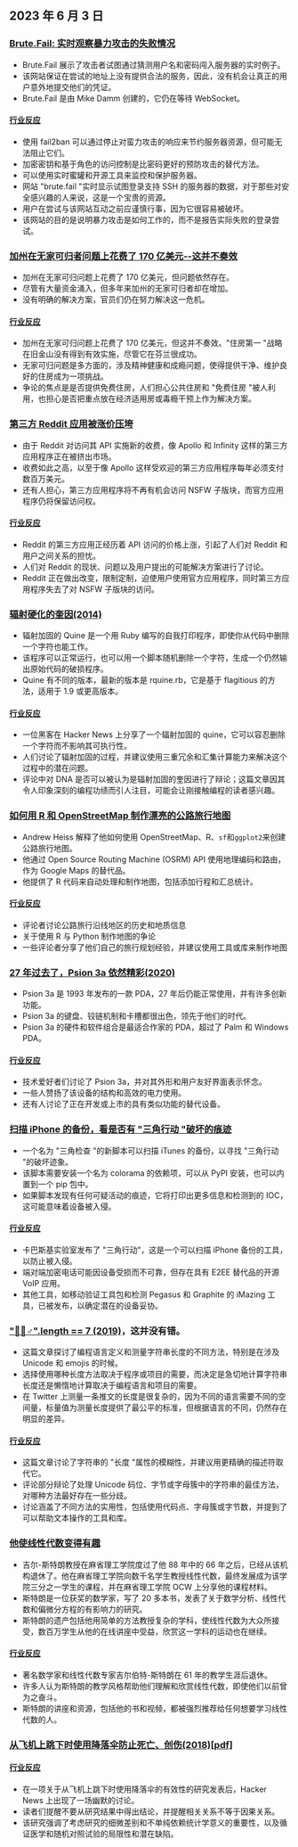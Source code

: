 

<CallToAction />

<Steps>

## 2023 年 6 月 3 日

### [Brute.Fail: 实时观察暴力攻击的失败情况](https://brute.fail/)

- Brute.Fail 展示了攻击者试图通过猜测用户名和密码闯入服务器的实时例子。
- 该网站保证在尝试的地址上没有提供合法的服务，因此，没有机会让真正的用户意外地提交他们的凭证。
- Brute.Fail 是由 Mike Damm 创建的，它仍在等待 WebSocket。

#### [行业反应](http://news.ycombinator.com/item?id=36169954)

- 使用 fail2ban 可以通过停止对蛮力攻击的响应来节约服务器资源，但可能无法阻止它们。
- 加密密钥和基于角色的访问控制是比密码更好的预防攻击的替代方法。
- 可以使用实时蜜罐和开源工具来监控和保护服务器。
- 网站 "brute.fail "实时显示试图登录支持 SSH 的服务器的数据，对于那些对安全感兴趣的人来说，这是一个宝贵的资源。
- 用户在尝试与该网站互动之前应谨慎行事，因为它很容易被破坏。
- 该网站的目的是说明暴力攻击是如何工作的，而不是报告实际失败的登录尝试。

### [加州在无家可归者问题上花费了 170 亿美元--这并不奏效](https://www.wsj.com/articles/california-homeless-population-oakland-wood-street-encampment-78d42cc3)

- 加州在无家可归问题上花费了 170 亿美元，但问题依然存在。
- 尽管有大量资金涌入，但多年来加州的无家可归者却在增加。
- 没有明确的解决方案，官员们仍在努力解决这一危机。

#### [行业反应](http://news.ycombinator.com/item?id=36162154)

- 加州在无家可归问题上花费了 170 亿美元，但这并不奏效。"住房第一 "战略在旧金山没有得到有效实施，尽管它在芬兰很成功。
- 无家可归问题是多方面的，涉及精神健康和成瘾问题，使得提供干净、维护良好的住房成为一项挑战。
- 争论的焦点是是否提供免费住房，人们担心公共住房和 "免费住房 "被人利用，也担心是否把重点放在经济适用房或毒瘾干预上作为解决方案。

### [第三方 Reddit 应用被涨价压垮](https://kotaku.com/reddit-third-party-3rd-apps-pricing-crush-ios-android-1850493992)

- 由于 Reddit 对访问其 API 实施新的收费，像 Apollo 和 Infinity 这样的第三方应用程序正在被挤出市场。
- 收费如此之高，以至于像 Apollo 这样受欢迎的第三方应用程序每年必须支付数百万美元。
- 还有人担心，第三方应用程序将不再有机会访问 NSFW 子版块，而官方应用程序仍将保留访问权。

#### [行业反应](http://news.ycombinator.com/item?id=36162235)

- Reddit 的第三方应用正经历着 API 访问的价格上涨，引起了人们对 Reddit 和用户之间关系的担忧。
- 人们对 Reddit 的现状、问题以及用户提出的可能解决方案进行了讨论。
- Reddit 正在做出改变，限制定制，迫使用户使用官方应用程序，同时第三方应用程序失去了对 NSFW 子版块的访问。

### [辐射硬化的奎因(2014)](https://github.com/mame/radiation-hardened-quine)

- 辐射加固的 Quine 是一个用 Ruby 编写的自我打印程序，即使你从代码中删除一个字符也能工作。
- 该程序可以正常运行，也可以用一个脚本随机删除一个字符，生成一个仍然输出原始代码的破损程序。
- Quine 有不同的版本，最新的版本是 rquine.rb，它是基于 flagitious 的方法，适用于 1.9 或更高版本。

#### [行业反应](http://news.ycombinator.com/item?id=36162164)

- 一位黑客在 Hacker News 上分享了一个辐射加固的 quine，它可以容忍删除一个字符而不影响其可执行性。
- 人们讨论了辐射加固的过程，并建议使用三重冗余和汇集计算能力来解决这个过程中的潜在问题。
- 评论中对 DNA 是否可以被认为是辐射加固的奎因进行了辩论；这篇文章因其令人印象深刻的编程功绩而引人注目，可能会让刚接触编程的读者感兴趣。

### [如何用 R 和 OpenStreetMap 制作漂亮的公路旅行地图](https://www.andrewheiss.com/blog/2023/06/01/geocoding-routing-openstreetmap-r/)

- Andrew Heiss 解释了他如何使用 OpenStreetMap、R、`sf`和`ggplot2`来创建公路旅行地图。
- 他通过 Open Source Routing Machine (OSRM) API 使用地理编码和路由，作为 Google Maps 的替代品。
- 他提供了 R 代码来自动处理和制作地图，包括添加行程和汇总统计。

#### [行业反应](http://news.ycombinator.com/item?id=36159864)

- 评论者讨论公路旅行沿线地区的历史和地质信息
- 关于使用 R 与 Python 制作地图的争论
- 一些评论者分享了他们自己的旅行规划经验，并建议使用工具或库来制作地图

### [27 年过去了，Psion 3a 依然精彩(2020)](https://mcgst.com/2020/12/01/27-years-later-and-the-psion-3a-is-still-wonderful/)

- Psion 3a 是 1993 年发布的一款 PDA，27 年后仍能正常使用，并有许多创新功能。
- Psion 3a 的键盘、铰链机制和卡槽都很出色，领先于他们的时代。
- Psion 3a 的硬件和软件组合是最适合作家的 PDA，超过了 Palm 和 Windows PDA。

#### [行业反应](http://news.ycombinator.com/item?id=36162265)

- 技术爱好者们讨论了 Psion 3a，并对其外形和用户友好界面表示怀念。
- 一些人赞扬了该设备的结构和高效的电力使用。
- 还有人讨论了正在开发或上市的具有类似功能的替代设备。

### [扫描 iPhone 的备份，看是否有 "三角行动 "破坏的痕迹](https://github.com/KasperskyLab/triangle_check)

- 一个名为 "三角检查 "的新脚本可以扫描 iTunes 的备份，以寻找 "三角行动 "的破坏迹象。
- 该脚本需要安装一个名为 colorama 的依赖项，可以从 PyPI 安装，也可以内置到一个 pip 包中。
- 如果脚本发现有任何可疑活动的痕迹，它将打印出更多信息和检测到的 IOC，这可能意味着设备被入侵。

#### [行业反应](http://news.ycombinator.com/item?id=36164340)

- 卡巴斯基实验室发布了 "三角行动"，这是一个可以扫描 iPhone 备份的工具，以防止被入侵。
- 端对端加密电话可能因设备受损而不可靠，但存在具有 E2EE 替代品的开源 VoIP 应用。
- 其他工具，如移动验证工具包和检测 Pegasus 和 Graphite 的 iMazing 工具，已被发布，以确定潜在的设备妥协。

### ["🤦🏼♂".length == 7 (2019)](https://hsivonen.fi/string-length/)，这并没有错。

- 这篇文章探讨了编程语言定义和测量字符串长度的不同方法，特别是在涉及 Unicode 和 emojis 的时候。
- 选择使用哪种长度方法取决于程序或项目的需要，而决定是急切地计算字符串长度还是懒惰地计算取决于编程语言和项目的需要。
- 在 Twitter 上测量一条推文的长度是很复杂的，因为不同的语言需要不同的空间量，标量值为测量长度提供了最公平的标准，但根据语言的不同，仍然存在明显的差异。

#### [行业反应](http://news.ycombinator.com/item?id=36159443)

- 这篇文章讨论了字符串的 "长度 "属性的模糊性，并建议用更精确的描述符取代它。
- 评论部分辩论了处理 Unicode 码位、字节或字母簇中的字符串的最佳方法，对哪种方法最好存在一些分歧。
- 讨论涵盖了不同方法的实用性，包括使用代码点、字母簇或字节数，并提到了可以帮助文本操作的工具和库。

### [他使线性代数变得有趣](https://news.mit.edu/2023/gilbert-strang-made-linear-algebra-fun-0531)

- 吉尔-斯特朗教授在麻省理工学院度过了他 88 年中的 66 年之后，已经从该机构退休了。他在麻省理工学院向数千名学生教授线性代数，最终发展成为该学院三分之一学生的课程，并在麻省理工学院 OCW 上分享他的课程材料。
- 斯特朗是一位获奖的数学家，写了 20 多本书，发表了关于数学分析、线性代数和偏微分方程的有影响力的研究。
- 斯特朗的遗产包括他用简单的方法教授复杂的学科，使线性代数为大众所接受，数百万学生从他的在线讲座中受益，欣赏这一学科的运动也在继续。

#### [行业反应](http://news.ycombinator.com/item?id=36168068)

- 著名数学家和线性代数专家吉尔伯特-斯特朗在 61 年的教学生涯后退休。
- 许多人认为斯特朗的教学风格帮助他们理解和欣赏线性代数，即使他们以前曾为之奋斗。
- 斯特朗的讲座和资源，包括他的书和视频，都被强烈推荐给任何想要学习线性代数的人。

### [从飞机上跳下时使用降落伞防止死亡、创伤(2018)[pdf]](https://www.bmj.com/content/bmj/363/bmj.k5094.full.pdf)

#### [行业反应](http://news.ycombinator.com/item?id=36161175)

- 在一项关于从飞机上跳下时使用降落伞的有效性的研究发表后，Hacker News 上出现了一场幽默的讨论。
- 读者们提醒不要从研究结果中得出结论，并提醒相关关系不等于因果关系。
- 该研究强调了考虑研究的细微差别和不单纯依赖统计学意义的重要性，以及循证医学和随机对照试验的局限性和潜在缺陷。

</Steps>
